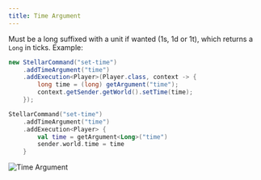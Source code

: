 ```yaml
---
title: Time Argument
---
```


Must be a long suffixed with a unit if wanted (1s, 1d or 1t), which returns a `Long` in ticks. Example:

```java tab="Java"
new StellarCommand("set-time")
    .addTimeArgument("time")
    .addExecution<Player>(Player.class, context -> {
        long time = (long) getArgument("time");
        context.getSender.getWorld().setTime(time);
    });
```
```kotlin tab="Kotlin"
StellarCommand("set-time")
    .addTimeArgument("time")
    .addExecution<Player> {
        val time = getArgument<Long>("time")
        sender.world.time = time
    }
```
![Time Argument](https://cdn.undefinedcreations.com/stellar/gifs/math/time.gif)